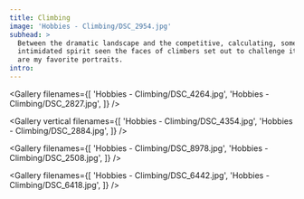 ```yaml
---
title: Climbing
image: 'Hobbies - Climbing/DSC_2954.jpg'
subhead: >
  Between the dramatic landscape and the competitive, calculating, sometimes
  intimidated spirit seen the faces of climbers set out to challenge it, these
  are my favorite portraits.
intro:
---
```



<Gallery filenames={[
  'Hobbies - Climbing/DSC_4264.jpg',
  'Hobbies - Climbing/DSC_2827.jpg',
]} />

<Photo filename="Hobbies - Climbing/DSC_1642.jpg" />

<Gallery vertical filenames={[
  'Hobbies - Climbing/DSC_4354.jpg',
  'Hobbies - Climbing/DSC_2884.jpg',
]} />

<Photo filename="Hobbies - Climbing/DSC_2963.jpg" />


<Gallery filenames={[
  'Hobbies - Climbing/DSC_8978.jpg',
  'Hobbies - Climbing/DSC_2508.jpg',
]} />

<Photo filename="Hobbies - Climbing/DSC_9209.jpg" />

<Gallery filenames={[
  'Hobbies - Climbing/DSC_6442.jpg',
  'Hobbies - Climbing/DSC_6418.jpg',
]} />

<Photo filename="Hobbies - Climbing/DSC_2554.jpg" />
